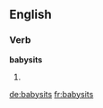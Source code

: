 ==English==

===Verb===
'''babysits'''

# {{third-person singular of|babysit}}

[[de:babysits]]
[[fr:babysits]]